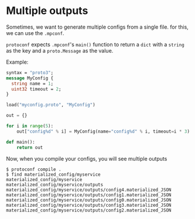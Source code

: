 # Multiple outputs

Sometimes, we want to generate multiple configs from a single file. for this, we can use the `.mpconf`.

`protoconf` expects `.mpconf`'s `main()` function to return a `dict` with a `string` as the key and a `proto.Message` as the value.

Example:

```proto title=src/myservice/myconfig.proto
syntax = "proto3";
message MyConfig {
  string name = 1;
  uint32 timeout = 2;
}
```

```python title=src/myservice/outputs.mpconf
load("myconfig.proto", "MyConfig")

out = {}

for i in range(5):
    out["config%d" % i] = MyConfig(name="config%d" % i, timeout=i * 3)

def main():
    return out
```

Now, when you compile your configs, you will see multiple outputs

```shell
$ protoconf compile .
$ find materialized_config/myservice
materialized_config/myservice
materialized_config/myservice/outputs
materialized_config/myservice/outputs/config4.materialized_JSON
materialized_config/myservice/outputs/config1.materialized_JSON
materialized_config/myservice/outputs/config0.materialized_JSON
materialized_config/myservice/outputs/config3.materialized_JSON
materialized_config/myservice/outputs/config2.materialized_JSON
```
